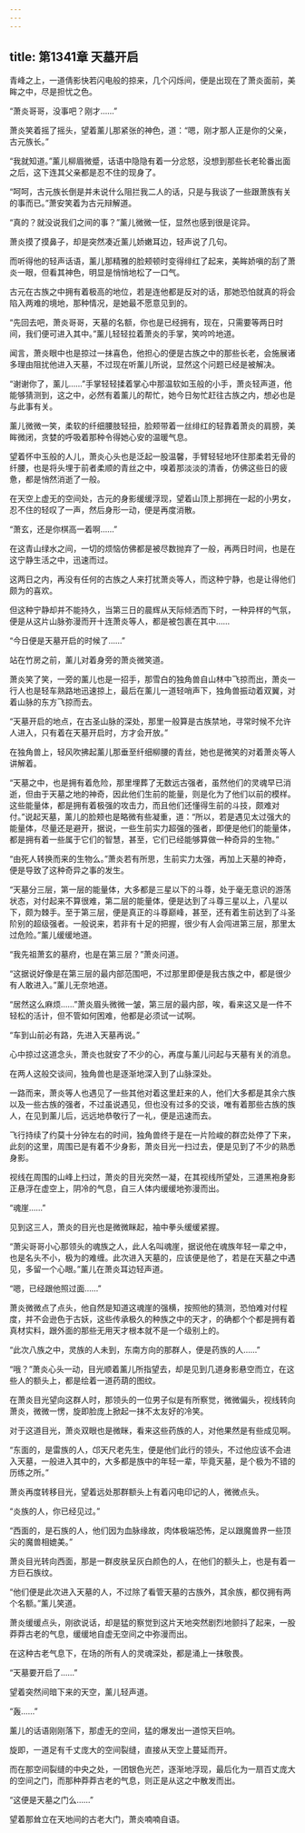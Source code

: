 ```yaml
---
---
---
```

title: 第1341章 天墓开启
---



青峰之上，一道倩影快若闪电般的掠来，几个闪烁间，便是出现在了萧炎面前，美眸之中，尽是担忧之色。

“萧炎哥哥，没事吧？刚才……”

萧炎笑着摇了摇头，望着薰儿那紧张的神色，道：“嗯，刚才那人正是你的父亲，古元族长。”

“我就知道。”薰儿柳眉微蹙，话语中隐隐有着一分忿怒，没想到那些长老轮番出面之后，这下连其父亲都是忍不住的现身了。

“呵呵，古元族长倒是并未说什么阻拦我二人的话，只是与我谈了一些跟萧族有关的事而已。”萧安笑着为古元辩解道。

“真的？就没说我们之间的事？”薰儿微微一怔，显然也感到很是诧异。

萧炎摸了摸鼻子，却是突然凑近薰儿娇嫩耳边，轻声说了几句。

而听得他的轻声话语，薰儿那精雅的脸颊顿时变得绯红了起来，美眸娇嗔的刮了萧炎一眼，但看其神色，明显是悄悄地松了一口气。

古元在古族之中拥有着极高的地位，若是连他都是反对的话，那她恐怕就真的将会陷入两难的境地，那种情况，是她最不愿意见到的。

“先回去吧，萧炎哥哥，天墓的名额，你也是已经拥有，现在，只需要等两日时间，我们便可进入其中。”薰儿轻轻拉着萧炎的手掌，笑吟吟地道。

闻言，萧炎眼中也是掠过一抹喜色，他担心的便是古族之中的那些长老，会施展诸多理由阻扰他进入天墓，不过现在听薰儿所说，显然这个问题已经是被解决。

“谢谢你了，薰儿……”手掌轻轻揉着掌心中那温软如玉般的小手，萧炎轻声道，他能够猜测到，这之中，必然有着薰儿的帮忙，她今日匆忙赶往古族之内，想必也是与此事有关。

薰儿微微一笑，柔软的纤细腰肢轻扭，脸颊带着一丝绯红的轻靠着萧炎的肩膀，美眸微闭，贪婪的呼吸着那种令得她心安的温暖气息。

望着怀中玉般的人儿，萧炎心头也是泛起一股温馨，手臂轻轻地环住那柔若无骨的纤腰，也是将头埋于前者柔顺的青丝之中，嗅着那淡淡的清香，仿佛这些日的疲惫，都是悄然消逝了一般。

在天空上虚无的空间处，古元的身影缓缓浮现，望着山顶上那拥在一起的小男女，忍不住的轻叹了一声，然后身形一动，便是再度消散。

“萧玄，还是你棋高一着啊……”

在这青山绿水之间，一切的烦恼仿佛都是被尽数抛弃了一般，再两日时间，也是在这宁静生活之中，迅速而过。

这两日之内，再没有任何的古族之人来打扰萧炎等人，而这种宁静，也是让得他们颇为的喜欢。

但这种宁静却并不能持久，当第三日的晨辉从天际倾洒而下时，一种异样的气氛，便是从这片山脉弥漫而开十连萧炎等人，都是被包裹在其中……

“今日便是天墓开启的时候了……”

站在竹房之前，薰儿对着身旁的萧炎微笑道。

萧炎笑了笑，一旁的薰儿也是一招手，那雪白的独角兽自山林中飞掠而出，萧炎一行人也是轻车熟路地迅速掠上，最后在薰儿一道轻哨声下，独角兽振动着双翼，对着山脉的东方飞掠而去。

“天墓开启的地点，在古圣山脉的深处，那里一般算是古族禁地，寻常时候不允许人进入，只有着在天墓开启时，方才会开放。”

在独角兽上，轻风吹拂起薰儿那垂至纤细柳腰的青丝，她也是微笑的对着萧炎等人讲解着。

“天墓之中，也是拥有着危险，那里埋葬了无数远古强者，虽然他们的灵魂早已消逝，但由于天墓之地的神奇，因此他们生前的能量，则是化为了他们以前的模样。这些能量体，都是拥有着极强的攻击力，而且他们还懂得生前的斗技，颇难对付。”说起天墓，薰儿的脸颊也是略微有些凝重，道：“所以，若是遇见太过强大的能量体，尽量还是避开，据说，一些生前实力超强的强者，即便是他们的能量体，都是拥有着一些属于它们的智慧，甚至，它们已经能够算做一种奇异的生物。”

“由死人转换而来的生物么。”萧炎若有所思，生前实力太强，再加上天墓的神奇，便是导致了这种奇异之事的发生。

“天墓分三层，第一层的能量体，大多都是三星以下的斗尊，处于毫无意识的游荡状态，对付起来不算很难，第二层的能量体，便是达到了斗尊三星以上，八星以下，颇为棘手。至于第三层，便是真正的斗尊巅峰，甚至，还有着生前达到了斗圣阶别的超级强者。一般说来，若非有十足的把握，很少有人会闯进第三层，那里太过危险。”薰儿缓缓地道。

“我先祖萧玄的墓府，也是在第三层？”萧炎问道。

“这据说好像是在第三层的最内部范围吧，不过那里即便是我古族之中，都是很少有人敢进入。”薰儿无奈地道。

“居然这么麻烦……”萧炎眉头微微一皱，第三层的最内部，唉，看来这又是一件不轻松的活计，但不管如何困难，他都是必须试一试啊。

“车到山前必有路，先进入天墓再说。”

心中掠过这道念头，萧炎也就安了不少的心，再度与薰儿问起与天墓有关的消息。

在两人这般交谈间，独角兽也是逐渐地深入到了山脉深处。

一路而来，萧炎等人也遇见了一些其他对着这里赶来的人，他们大多都是其余六族以及一些古族的强者，不过虽说遇见，但也没有过多的交谈，唯有着那些古族的族人，在见到薰儿后，远远地恭敬行了一礼，便是迅速而去。

飞行持续了约莫十分钟左右的时间，独角兽终于是在一片险峻的群峦处停了下来，此刻的这里，周围已是有着不少身影，萧炎目光一扫过去，便是见到了不少的熟悉身影。

视线在周围的山峰上扫过，萧炎的目光突然一凝，在其视线所望处，三道黑袍身影正悬浮在虚空上，阴冷的气息，自三人体内缓缓地弥漫而出。

“魂崖……”

见到这三人，萧炎的目光也是微微眯起，袖中拳头缓缓紧握。

“萧尖哥哥小心那领头的魂族之人，此人名叫魂崖，据说他在魂族年轻一辈之中，也是名头不小，极为的难缠。此次进入天墓的，应该便是他了，若是在天墓之中遇见，多留一个心眼。”薰儿在萧炎耳边轻声道。

“嗯，已经跟他照过面……”

萧炎微微点了点头，他自然是知道这魂崖的强横，按照他的猜测，恐怕难对付程度，并不会逊色于古妖，这些传承极久的种族之中的天才，的确都个个都是拥有着真材实料，跟外面的那些无用天才根本就不是一个级别上的。

“此次八族之中，灵族的人未到，东南方向的那群人，便是药族的人……”

“哦？”萧炎心头一动，目光顺着薰儿所指望去，却是见到几道身影悬空而立，在这些人的额头上，都是绘着一道药葫的图纹。

在萧炎目光望向这群人时，那领头的一位男子似是有所察觉，微微偏头，视线转向萧炎，微微一愣，旋即脸庞上掀起一抹不太友好的冷笑。

对于这道目光，萧炎双眼也是微眯，看来这些药族的人，对他果然是有些成见啊。

“东面的，是雷族的人，邙天尺老先生，便是他们此行的领头，不过他应该不会进入天墓，一般进入其中的，大多都是族中的年轻一辈，毕竟天墓，是个极为不错的历练之所。”

萧炎再度转移目光，望着远处那群额头上有着闪电印记的人，微微点头。

“炎族的人，你已经见过。”

“西面的，是石族的人，他们因为血脉缘故，肉体极端恐怖，足以跟魔兽界一些顶尖的魔兽相媲美。”

萧炎目光转向西面，那是一群皮肤呈灰白颜色的人，在他们的额头上，也是有着一方巨石族纹。

“他们便是此次进入天墓的人，不过除了看管天墓的古族外，其余族，都仅拥有两个名额。”薰儿笑道。

萧炎缓缓点头，刚欲说话，却是猛的察觉到这片天地突然剧烈地颤抖了起来，一股莽莽古老的气息，缓缓地自虚无空间之中弥漫而出。

在这种古老气息下，在场的所有人的灵魂深处，都是涌上一抹敬畏。

“天墓要开启了……”

望着突然间暗下来的天空，薰儿轻声道。

“轰……”

薰儿的话语刚刚落下，那虚无的空间，猛的爆发出一道惊天巨响。

旋即，一道足有千丈庞大的空间裂缝，直接从天空上蔓延而开。

而在那空间裂缝的中央之处，一团银色光芒，逐渐地浮现，最后化为一扇百丈庞大的空间之门，而那种莽莽古老的气息，则正是从这之中散发而出。

“这便是天墓之门么……”

望着那耸立在天地间的古老大门，萧炎喃喃自语。